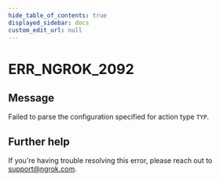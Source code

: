 ```yaml
---
hide_table_of_contents: true
displayed_sidebar: docs
custom_edit_url: null
---
```



# ERR_NGROK_2092

## Message

Failed to parse the configuration specified for action type `TYP`.

## Further help

If you're having trouble resolving this error, please reach out to [support@ngrok.com](mailto:support@ngrok.com?subject=Help%20with%20ERR_NGROK_2092).

<ErrorDetails error="err_ngrok_2092" />
